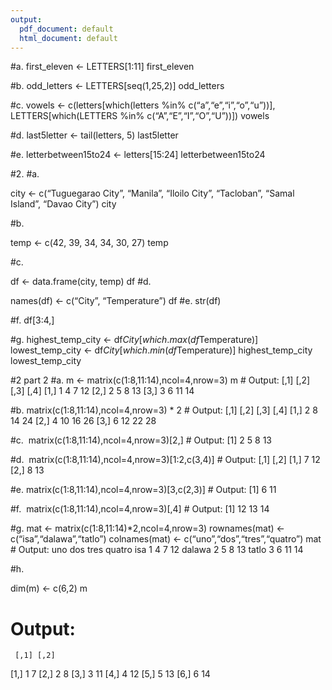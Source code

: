 ```yaml
---
output:
  pdf_document: default
  html_document: default
---
```

#a.
first_eleven <- LETTERS[1:11]
first_eleven

#b.
odd_letters <- LETTERS[seq(1,25,2)]
odd_letters

#c.
vowels <- c(letters[which(letters %in% c("a","e","i","o","u"))], 
            LETTERS[which(LETTERS %in% c("A","E","I","O","U"))])
vowels

#d.
last5letter <- tail(letters, 5)
last5letter


#e.
letterbetween15to24 <- letters[15:24]
letterbetween15to24


#2.
#a. 

city <- c("Tuguegarao City", "Manila", "Iloilo City", "Tacloban", "Samal Island", "Davao City")
city

#b. 

temp <- c(42, 39, 34, 34, 30, 27)
temp


#c. 

df <- data.frame(city, temp)
df
#d. 

names(df) <- c("City", "Temperature")
df
#e. 
str(df)

#f.
df[3:4,]


#g. 
highest_temp_city <- df$City[which.max(df$Temperature)]
lowest_temp_city <- df$City[which.min(df$Temperature)]
highest_temp_city 
lowest_temp_city 

#2 part 2
#a. 
m <- matrix(c(1:8,11:14),ncol=4,nrow=3)
m
# Output:
     [,1] [,2] [,3] [,4]
[1,]    1    4    7   12
[2,]    2    5    8   13
[3,]    3    6   11   14


#b. 
matrix(c(1:8,11:14),ncol=4,nrow=3) * 2
# Output:
     [,1] [,2] [,3] [,4]
[1,]    2    8   14   24
[2,]    4   10   16   26
[3,]    6   12   22   28


#c. 
matrix(c(1:8,11:14),ncol=4,nrow=3)[2,]
# Output:
[1] 2 5 8 13

#d. 
matrix(c(1:8,11:14),ncol=4,nrow=3)[1:2,c(3,4)]
# Output:
     [,1] [,2]
[1,]    7   12
[2,]    8   13

#e. 
matrix(c(1:8,11:14),ncol=4,nrow=3)[3,c(2,3)]
# Output:
[1] 6 11

#f. 
matrix(c(1:8,11:14),ncol=4,nrow=3)[,4]
# Output:
[1] 12 13 14

#g. 
mat <- matrix(c(1:8,11:14)*2,ncol=4,nrow=3)
rownames(mat) <- c("isa","dalawa","tatlo")
colnames(mat) <- c("uno","dos","tres","quatro")
mat
# Output:
       uno dos tres quatro
isa      1   4    7     12
dalawa   2   5    8     13
tatlo    3   6    11    14

#h. 

dim(m) <- c(6,2)
m

# Output:
     [,1] [,2]
[1,]    1   7
[2,]    2   8
[3,]    3   11
[4,]    4   12
[5,]    5   13
[6,]    6   14





